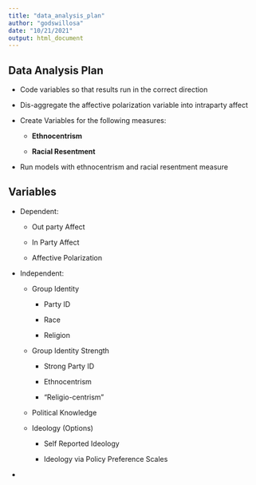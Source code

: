 ```yaml
---
title: "data_analysis_plan"
author: "godswillosa"
date: "10/21/2021"
output: html_document
---
```


## Data Analysis Plan

-   Code variables so that results run in the correct direction

-   Dis-aggregate the affective polarization variable into intraparty affect

-   Create Variables for the following measures:

    -   **Ethnocentrism**

    -   **Racial Resentment**

-   Run models with ethnocentrism and racial resentment measure

## Variables

-   Dependent:

    -   Out party Affect

    -   In Party Affect

    -   Affective Polarization

-   Independent:

    -   Group Identity

        -   Party ID

        -   Race

        -   Religion

    -   Group Identity Strength

        -   Strong Party ID

        -   Ethnocentrism

        -   "Religio-centrism"

    -   Political Knowledge

    -   Ideology (Options)

        -   Self Reported Ideology

        -   Ideology via Policy Preference Scales

-   
